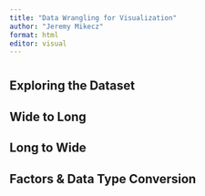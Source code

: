 ---
title: "Data Wrangling for Visualization"
author: "Jeremy Mikecz"
format: html
editor: visual
---

# 

## Exploring the Dataset

## Wide to Long

## Long to Wide

## Factors & Data Type Conversion
